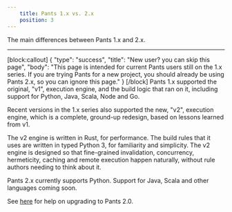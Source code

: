 ```yaml
---
    title: Pants 1.x vs. 2.x
    position: 3
---
```


The main differences between Pants 1.x and 2.x.

---

[block:callout]
{
  "type": "success",
  "title": "New user? you can skip this page",
  "body": "This page is intended for current Pants users still on the 1.x series. If you are trying Pants for a new project, you should already be using Pants 2.x, so you can ignore this page."
}
[/block]
Pants 1.x supported the original, "v1", execution engine, and the build logic that ran on it, including support for Python, Java, Scala, Node and Go.  

Recent versions in the 1.x series also supported the new, "v2", execution engine, which is a complete, ground-up redesign, based on lessons learned from v1.

The v2 engine is written in Rust, for performance. The build rules that it uses are written in typed Python 3, for familiarity and simplicity. The v2 engine is designed so that fine-grained invalidation, concurrency, hermeticity, caching and remote execution happen naturally, without rule authors needing to think about it.

Pants 2.x currently supports Python. Support for Java, Scala and other languages coming soon.

See [here](doc:how-to-upgrade-pants-2-0) for help on upgrading to Pants 2.0.